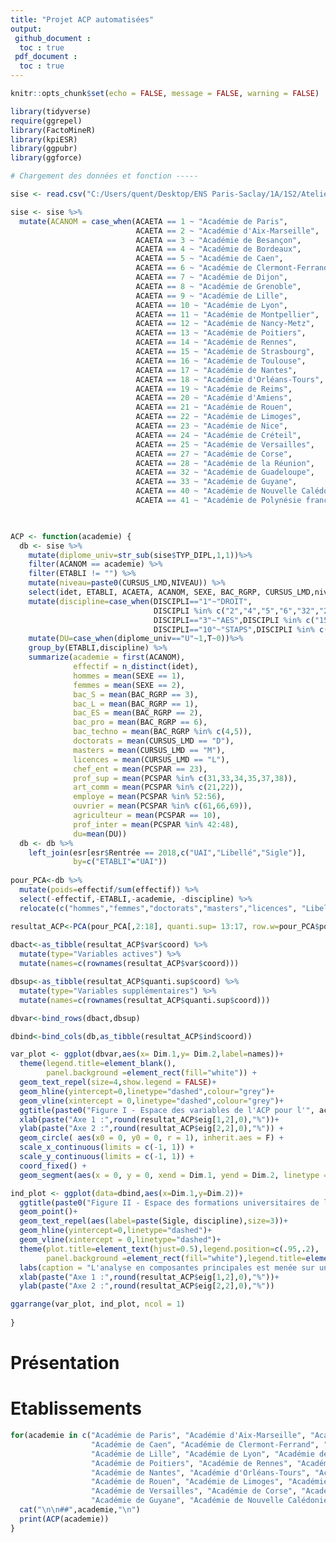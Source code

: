 ```yaml
---
title: "Projet ACP automatisées"
output: 
 github_document : 
  toc : true
 pdf_document : 
  toc : true
---
```


```r
knitr::opts_chunk$set(echo = FALSE, message = FALSE, warning = FALSE)

library(tidyverse)
require(ggrepel)
library(FactoMineR)
library(kpiESR)
library(ggpubr)
library(ggforce)

```


```r

# Chargement des données et fonction -----

sise <- read.csv("C:/Users/quent/Desktop/ENS Paris-Saclay/1A/1S2/Atelier CPESR/sise19.csv", header=TRUE, encoding="UTF-8", sep = ";")

sise <- sise %>%
  mutate(ACANOM = case_when(ACAETA == 1 ~ "Académie de Paris", 
                            ACAETA == 2 ~ "Académie d'Aix-Marseille", 
                            ACAETA == 3 ~ "Académie de Besançon", 
                            ACAETA == 4 ~ "Académie de Bordeaux", 
                            ACAETA == 5 ~ "Académie de Caen", 
                            ACAETA == 6 ~ "Académie de Clermont-Ferrand", 
                            ACAETA == 7 ~ "Académie de Dijon", 
                            ACAETA == 8 ~ "Académie de Grenoble", 
                            ACAETA == 9 ~ "Académie de Lille", 
                            ACAETA == 10 ~ "Académie de Lyon", 
                            ACAETA == 11 ~ "Académie de Montpellier", 
                            ACAETA == 12 ~ "Académie de Nancy-Metz", 
                            ACAETA == 13 ~ "Académie de Poitiers", 
                            ACAETA == 14 ~ "Académie de Rennes", 
                            ACAETA == 15 ~ "Académie de Strasbourg", 
                            ACAETA == 16 ~ "Académie de Toulouse", 
                            ACAETA == 17 ~ "Académie de Nantes", 
                            ACAETA == 18 ~ "Académie d'Orléans-Tours", 
                            ACAETA == 19 ~ "Académie de Reims", 
                            ACAETA == 20 ~ "Académie d'Amiens", 
                            ACAETA == 21 ~ "Académie de Rouen", 
                            ACAETA == 22 ~ "Académie de Limoges", 
                            ACAETA == 23 ~ "Académie de Nice", 
                            ACAETA == 24 ~ "Académie de Créteil", 
                            ACAETA == 25 ~ "Académie de Versailles", 
                            ACAETA == 27 ~ "Académie de Corse", 
                            ACAETA == 28 ~ "Académie de la Réunion", 
                            ACAETA == 32 ~ "Académie de Guadeloupe", 
                            ACAETA == 33 ~ "Académie de Guyane", 
                            ACAETA == 40 ~ "Académie de Nouvelle Calédonie", 
                            ACAETA == 41 ~ "Académie de Polynésie française"))

 

ACP <- function(academie) {
  db <- sise %>%
    mutate(diplome_univ=str_sub(sise$TYP_DIPL,1,1))%>%
    filter(ACANOM == academie) %>%
    filter(ETABLI != "") %>%
    mutate(niveau=paste0(CURSUS_LMD,NIVEAU)) %>%
    select(idet, ETABLI, ACAETA, ACANOM, SEXE, BAC_RGRP, CURSUS_LMD,niveau, DISCIPLI, PCSPAR,diplome_univ) %>%
    mutate(discipline=case_when(DISCIPLI=="1"~"DROIT",
                                DISCIPLI %in% c("2","4","5","6","32","20")~"SHS",
                                DISCIPLI=="3"~"AES",DISCIPLI %in% c("15","9","33")~"SCIENCES",
                                DISCIPLI=="10"~"STAPS",DISCIPLI %in% c("11","12","13","34","40")~"SANTE",))%>%
    mutate(DU=case_when(diplome_univ=="U"~1,T~0))%>% 
    group_by(ETABLI,discipline) %>%
    summarize(academie = first(ACANOM),
              effectif = n_distinct(idet),
              hommes = mean(SEXE == 1),
              femmes = mean(SEXE == 2),
              bac_S = mean(BAC_RGRP == 3),
              bac_L = mean(BAC_RGRP == 1),
              bac_ES = mean(BAC_RGRP == 2),
              bac_pro = mean(BAC_RGRP == 6),
              bac_techno = mean(BAC_RGRP %in% c(4,5)),
              doctorats = mean(CURSUS_LMD == "D"),
              masters = mean(CURSUS_LMD == "M"),
              licences = mean(CURSUS_LMD == "L"),
              chef_ent = mean(PCSPAR == 23),
              prof_sup = mean(PCSPAR %in% c(31,33,34,35,37,38)),
              art_comm = mean(PCSPAR %in% c(21,22)),
              employe = mean(PCSPAR %in% 52:56),
              ouvrier = mean(PCSPAR %in% c(61,66,69)),
              agriculteur = mean(PCSPAR == 10),
              prof_inter = mean(PCSPAR %in% 42:48),
              du=mean(DU)) 
  db <- db %>%
    left_join(esr[esr$Rentrée == 2018,c("UAI","Libellé","Sigle")],
              by=c("ETABLI"="UAI"))
  
pour_PCA<-db %>% 
  mutate(poids=effectif/sum(effectif)) %>% 
  select(-effectif,-ETABLI,-academie, -discipline) %>% 
  relocate(c("hommes","femmes","doctorats","masters","licences", "Libellé", "Sigle"),.after= prof_inter)

resultat_ACP<-PCA(pour_PCA[,2:18], quanti.sup= 13:17, row.w=pour_PCA$poids, graph = FALSE)
  
dbact<-as_tibble(resultat_ACP$var$coord) %>% 
  mutate(type="Variables actives") %>% 
  mutate(names=c(rownames(resultat_ACP$var$coord)))

dbsup<-as_tibble(resultat_ACP$quanti.sup$coord) %>% 
  mutate(type="Variables supplémentaires") %>% 
  mutate(names=c(rownames(resultat_ACP$quanti.sup$coord)))

dbvar<-bind_rows(dbact,dbsup)

dbind<-bind_cols(db,as_tibble(resultat_ACP$ind$coord))

var_plot <- ggplot(dbvar,aes(x= Dim.1,y= Dim.2,label=names))+
  theme(legend.title=element_blank(),
        panel.background =element_rect(fill="white")) +
  geom_text_repel(size=4,show.legend = FALSE)+
  geom_hline(yintercept=0,linetype="dashed",colour="grey")+
  geom_vline(xintercept = 0,linetype="dashed",colour="grey")+
  ggtitle(paste0("Figure I - Espace des variables de l'ACP pour l'", academie)) +
  xlab(paste("Axe 1 :",round(resultat_ACP$eig[1,2],0),"%"))+
  ylab(paste("Axe 2 :",round(resultat_ACP$eig[2,2],0),"%")) +
  geom_circle( aes(x0 = 0, y0 = 0, r = 1), inherit.aes = F) + 
  scale_x_continuous(limits = c(-1, 1)) +
  scale_y_continuous(limits = c(-1, 1)) +
  coord_fixed() +
  geom_segment(aes(x = 0, y = 0, xend = Dim.1, yend = Dim.2, linetype = type), arrow = arrow())

ind_plot <- ggplot(data=dbind,aes(x=Dim.1,y=Dim.2))+
  ggtitle(paste0("Figure II - Espace des formations universitaires de l'", academie))+
  geom_point()+
  geom_text_repel(aes(label=paste(Sigle, discipline),size=3))+
  geom_hline(yintercept=0,linetype="dashed")+
  geom_vline(xintercept = 0,linetype="dashed")+
  theme(plot.title=element_text(hjust=0.5),legend.position=c(.95,.2),
        panel.background =element_rect(fill="white"),legend.title=element_blank())+
  labs(caption = "L'analyse en composantes principales est menée sur une aggrégation par établissement et discipline.")+
  xlab(paste("Axe 1 :",round(resultat_ACP$eig[1,2],0),"%"))+
  ylab(paste("Axe 2 :",round(resultat_ACP$eig[2,2],0),"%"))

ggarrange(var_plot, ind_plot, ncol = 1)
   
}
```

# Présentation 



# Etablissements

```r
for(academie in c("Académie de Paris", "Académie d'Aix-Marseille", "Académie de Besançon", "Académie de Bordeaux",
                  "Académie de Caen", "Académie de Clermont-Ferrand", "Académie de Dijon", "Académie de Grenoble",
                  "Académie de Lille", "Académie de Lyon", "Académie de Montpellier", "Académie de Nancy-Metz",
                  "Académie de Poitiers", "Académie de Rennes", "Académie de Strasbourg", "Académie de Toulouse",
                  "Académie de Nantes", "Académie d'Orléans-Tours", "Académie de Reims", "Académie d'Amiens",
                  "Académie de Rouen", "Académie de Limoges", "Académie de Nice", "Académie de Créteil", 
                  "Académie de Versailles", "Académie de Corse", "Académie de la Réunion", "Académie de Guadeloupe",
                  "Académie de Guyane", "Académie de Nouvelle Calédonie", "Académie de Polynésie française")) {
  cat("\n\n##",academie,"\n")
  print(ACP(academie))
}
```
